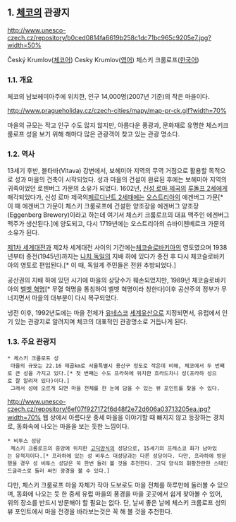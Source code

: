 == 1. [[체코]]의 관광지 ==
http://www.unesco-czech.cz/repository/b0ced0814fa6619b258c1dc71bc965c9205e7.jpg?width=50%

Český Krumlov([[체코어]])
Cesky Krumlov([[영어]])
체스키 크룸로프([[한국어]])

=== 1.1. 개요 ===
체코의 남보헤미아주에 위치한, 인구 14,000명(2007년 기준)의 작은 마을이다.

http://www.pragueholiday.cz/czech-cities/mapy/map-pr-ck.gif?width=70%

마을의 규모는 작고 인구 수도 많지 않지만,
아름다운 풍광과, 문화재로 유명한 체스키크룸로프 성을 보기 위해 해마다 많은 관광객이 찾고 있는 관광 명소다.

=== 1.2. 역사 ===
13세기 후반, 블타바(Vltava) 강변에서, 보헤미아 지역의 무역 거점으로 활용할 목적으로 성과 마을의 건축이 시작되었다.
성과 마을의 건설이 완료된 후에는 보헤미아 지역의 귀족이었던 로젠버그 가문의 소유가 되었다. 
1602년, [[신성 로마 제국]]의 [[루돌프 2세]]에게 매각되었다가, 신성 로마 제국의[[페르디난트 2세]]때에는 [[오스트리아]]의 에겐버그 가문[* 이 때 에겐버그 가문이 체스키 크룸로프에 건설한 양조장을 에겐버그 양조장(Eggenberg Brewery)이라고 하는데 여기서 체스키 크룸로프의 대표 맥주인 에겐버그 맥주가 생산된다.]에 양도되고, 다시 1719년에는 오스트리아의 슈바이첸베르크 가문의 소유가 된다.

[[제1차 세계대전]]과 제2차 세계대전 사이의 기간에는[[체코슬로바키아]]의 영토였으며 
1938년부터 종전(1945년)까지는 [[나치 독일]]의 지배 하에 있다가 종전 후 다시 체코슬로바키아의 영토로 편입된다.[* 이 때, 독일계 주민들은 전원 추방되었다.]

공산권의 지배 하에 있던 시기에 마을의 상당수가 훼손되었지만, 1989년 체코슬로바키아의 [[벨벳 혁명]][* 무혈 혁명을 통칭하여 벨벳 혁명이라 칭한다]이후 공산주의 정부가 무너지면서 마을의 대부분이 다시 복구되었다.

냉전 이후, 1992년도에는 마을 전체가 [[유네스코]] [[세계유산]]으로 지정되면서, 
유럽에서 인기 있는 관광지로 알려지며 체코의 대표적인 관광명소로 거듭나게 된다.

=== 1.3. 주요 관광지 ===

 * 체스키 크룸로프 성
  마을의 규모는 22.16 제곱km로 서울특별시 용산구 정도로 작은데 비해, 체코에서 두 번째로 큰 성을 가지고 있다.[* 첫 번째는 수도 프라하에 위치한 흐라드차니 성(프라하 성으로 잘 알려져 있다)이다.]
  그래서 성에 오르게 되면 마을 전체를 한 눈에 담을 수 있는 뷰 포인트를 찾을 수 있다.
http://www.unesco-czech.cz/repository/6ef07f927172f6d48f2e72d606a03713205ea.jpg?width=70%
웹 상에서 아름다운 중세 마을을 이야기할 때 빠지지 않고 등장하는 경치로, 동화속에 나오는 마을을 보는 듯한 느낌이다.

 * 비투스 성당
  체스키 크룸로프의 중앙에 위치한 [[고딕양식]]의 성당으로, 15세기의 프레스코 화가 남아있는 유적지이다.[* 프라하에 있는 성 비투스 대성당과는 다른 성당이다. 다만, 프라하에 방문했을 경우 성 비투스 성당은 꼭 한번 들러 볼 것을 추천한다. 고딕 양식의 휘황찬란한 스테인드글라스로 둘러 싸인 광경을 볼 수 있다.]

다만, 체스키 크룸로프 마을 자체가 작아 도보로도 마을 전체를 하루만에 둘러볼 수 있으며,
동화에 나오는 듯 한 중세 유럽 마을의 풍경을 마을 곳곳에서 쉽게 찾아볼 수 있어, 위의 장소를 반드시 방문해야 할 필요는 없다.
단, 날씨 좋은 날에 체스키 크룸로프 성의 뷰 포인트에서 마을 전경을 바라보는것은 꼭 해 볼 것을 추천한다.
